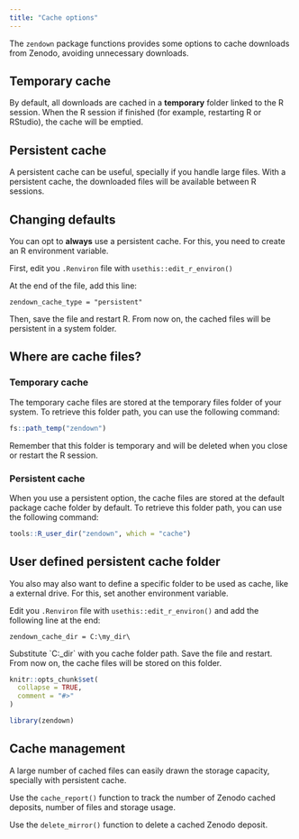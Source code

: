 ```yaml
---
title: "Cache options"
---
```


The `zendown` package functions provides some options to cache downloads from Zenodo, avoiding unnecessary downloads.

## Temporary cache

By default, all downloads are cached in a **temporary** folder linked to the R session. When the R session if finished (for example, restarting R or RStudio), the cache will be emptied.

## Persistent cache

A persistent cache can be useful, specially if you handle large files. With a persistent cache, the downloaded files will be available between R sessions.

## Changing defaults

You can opt to **always** use a persistent cache. For this, you need to create an R environment variable.

First, edit you `.Renviron` file with `usethis::edit_r_environ()`

At the end of the file, add this line:

```         
zendown_cache_type = "persistent"
```

Then, save the file and restart R. From now on, the cached files will be persistent in a system folder.

## Where are cache files?

### Temporary cache

The temporary cache files are stored at the temporary files folder of your system. To retrieve this folder path, you can use the following command:

```r
fs::path_temp("zendown")
```

Remember that this folder is temporary and will be deleted when you close or restart the R session.

### Persistent cache

When you use a persistent option, the cache files are stored at the default package cache folder by default. To retrieve this folder path, you can use the following command:

```r
tools::R_user_dir("zendown", which = "cache")
```

## User defined persistent cache folder

You also may also want to define a specific folder to be used as cache, like a external drive. For this, set another environment variable.

Edit you `.Renviron` file with `usethis::edit_r_environ()` and add the following line at the end:

```         
zendown_cache_dir = C:\my_dir\
```

Substitute \`C:\my\_dir\` with you cache folder path. Save the file and restart. From now on, the cache files will be stored on this folder.

```r
knitr::opts_chunk$set(
  collapse = TRUE,
  comment = "#>"
)
```

```r
library(zendown)
```

## Cache management

A large number of cached files can easily drawn the storage capacity, specially with persistent cache.

Use the `cache_report()` function to track the number of Zenodo cached deposits, number of files and storage usage.

Use the `delete_mirror()` function to delete a cached Zenodo deposit.
